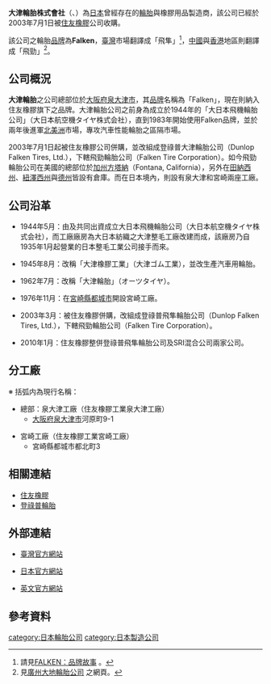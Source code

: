 '''大津輪胎株式會社'''（{{lang-ja|オーツタイヤ株式会社}}、{{Lang-en|The Ohtsu Tire and Rubber Co., Ltd.}}）為[[日本|日本]]曾經存在的[[輪胎|輪胎]]與橡膠用品製造商，該公司已經於2003年7月1日被[[住友橡膠|住友橡膠]]公司收購。

該公司之輪胎[[品牌|品牌]]為'''Falken'''，[[臺灣|臺灣]]市場翻譯成「飛隼」<ref>請見[http://www.falkentyre.com.tw/brand_story.php FALKEN：品牌故事] {{Wayback|url=http://www.falkentyre.com.tw/brand_story.php |date=20131208074154 }}。</ref>，[[中國|中國]]與[[香港|香港]]地區則翻譯成「飛勁」<ref>見[http://www.ddltw.com/ProductShow.asp?ID=1869 廣州大地輪胎公司] {{Wayback|url=http://www.ddltw.com/ProductShow.asp?ID=1869 |date=20131216034956 }}之網頁。</ref>。

== 公司概況 ==
'''大津輪胎'''之公司總部位於[[大阪府|大阪府]][[泉大津市|泉大津市]]，其[[品牌|品牌]]名稱為「Falken」，現在則納入住友橡膠旗下之品牌。大津輪胎公司之前身為成立於1944年的「大日本飛機輪胎公司」（{{ja}}大日本航空機タイヤ株式会社），直到1983年開始使用Falken品牌，並於兩年後進軍[[北美洲|北美洲]]市場，專攻汽車性能輪胎之區隔市場。

2003年7月1日起被住友橡膠公司併購，並改組成登祿普大津輪胎公司（Dunlop Falken Tires, Ltd.），下轄飛勁輪胎公司（Falken Tire Corporation）。如今飛勁輪胎公司在美國的總部位於[[加州|加州]][[方塔納_(加利福尼亞州)|方塔納]]（Fontana, California），另外在[[田納西州|田納西州]]、[[紐澤西州|紐澤西州]]與[[德克薩斯州|德州]]皆設有倉庫。而在日本境內，則設有泉大津和宮崎兩座工廠。

== 公司沿革 ==
* 1944年5月：由{{link-ja|大日本紡織公司|ユニチカ}}及{{link-ja|內外橡膠公司|内外ゴム}}共同出資成立大日本飛機輪胎公司（{{ja}}大日本航空機タイヤ株式会社），而工廠廠房為大日本紡織之大津整毛工廠改建而成，該廠房乃自1935年1月起營業的日本整毛工業公司接手而來。

* 1945年8月：改稱「大津橡膠工業」（{{ja}}大津ゴム工業），並改生產汽車用輪胎。

* 1962年7月：改稱「大津輪胎」（{{ja}}オーツタイヤ）。

* 1976年11月：在[[宮崎縣|宮崎縣]][[都城市|都城市]]開設宮崎工廠。

* 2003年3月：被住友橡膠併購，改組成登祿普飛隼輪胎公司（Dunlop Falken Tires, Ltd.），下轄飛勁輪胎公司（Falken Tire Corporation）。

* 2010年1月：住友橡膠整併登祿普飛隼輪胎公司及SRI混合公司兩家公司。

== 分工廠 ==
※ 括弧内為現行名稱：
* 總部：泉大津工廠（住友橡膠工業泉大津工廠）
** [[大阪府|大阪府]][[泉大津市|泉大津市]]河原町9-1

* 宮崎工廠（住友橡膠工業宮崎工廠）
** 宮崎縣都城市都北町3

== 相關連結 ==
* [[住友橡膠|住友橡膠]]
* [[登祿普輪胎|登祿普輪胎]]

== 外部連結 ==
* [http://www.falkentyre.com.tw/ 臺灣官方網站]{{Wayback|url=http://www.falkentyre.com.tw/ |date=20131208053430 }}
* {{ja}}[http://www.falken.co.jp/ 日本官方網站]{{Wayback|url=http://www.falken.co.jp/ |date=20110514151450 }}
* [http://www.falkentire.com/ 英文官方網站]{{Wayback|url=http://www.falkentire.com/ |date=20110414201619 }}

== 參考資料 ==
{{reflist}}

[[category:日本輪胎公司|category:日本輪胎公司]]
[[category:日本製造公司|category:日本製造公司]]